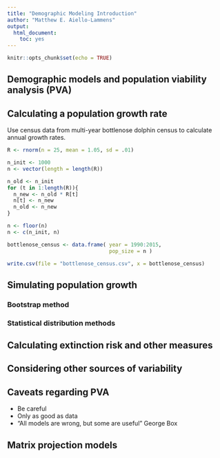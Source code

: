 ```yaml
---
title: "Demographic Modeling Introduction"
author: "Matthew E. Aiello-Lammens"
output: 
  html_document: 
    toc: yes
---
```


```r
knitr::opts_chunk$set(echo = TRUE)
```

## Demographic models and population viability analysis (PVA)



## Calculating a population growth rate

Use census data from multi-year bottlenose dolphin census to calculate annual growth rates.

```r
R <- rnorm(n = 25, mean = 1.05, sd = .01)

n_init <- 1000
n <- vector(length = length(R))

n_old <- n_init
for (t in 1:length(R)){
  n_new <- n_old * R[t]
  n[t] <- n_new
  n_old <- n_new
}

n <- floor(n)
n <- c(n_init, n)

bottlenose_census <- data.frame( year = 1990:2015,
                                 pop_size = n )

write.csv(file = "bottlenose_census.csv", x = bottlenose_census)

```



## Simulating population growth

### Bootstrap method



### Statistical distribution methods



## Calculating extinction risk and other measures



## Considering other sources of variability


## Caveats regarding PVA

* Be careful
* Only as good as data
* "All models are wrong, but some are useful" George Box


## Matrix projection models


